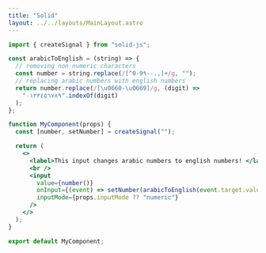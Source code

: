 ```yaml
---
title: "Solid"
layout: ../../layouts/MainLayout.astro
---
```


```jsx
import { createSignal } from "solid-js";

const arabicToEnglish = (string) => {
  // removing non numeric characters
  const number = string.replace(/[^0-9٠-٩.,]+/g, "");
  // replacing arabic numbers with english numbers
  return number.replace(/[\u0660-\u0669]/g, (digit) =>
    "٠١٢٣٤٥٦٧٨٩".indexOf(digit)
  );
};

function MyComponent(props) {
  const [number, setNumber] = createSignal("");

  return (
    <>
      <label>This input changes arabic numbers to english numbers! </label>
      <br />
      <input
        value={number()}
        onInput={(event) => setNumber(arabicToEnglish(event.target.value))}
        inputMode={props.inputMode ?? "numeric"}
      />
    </>
  );
}

export default MyComponent;
```

<SolidInput client:visible/>
